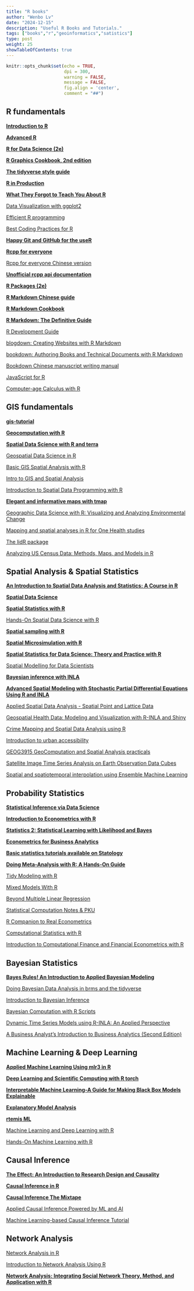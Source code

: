 ```yaml
---
title: "R books"
author: "Wenbo Lv"
date: "2024-12-15"
description: "Useful R Books and Tutorials."
tags: ["books","r","geoinformatics","satistics"]
type: post
weight: 25
showTableOfContents: true
---
```


```r
knitr::opts_chunk$set(echo = TRUE,
                      dpi = 300,
                      warning = FALSE,
                      message = FALSE,
                      fig.align = 'center',
                      comment = "##")
```

## R fundamentals

[**Introduction to R**](https://rspatial.org/intr/)

[**Advanced R**](https://adv-r.hadley.nz/)

[**R for Data Science (2e)**](https://r4ds.hadley.nz/)

[**R Graphics Cookbook, 2nd edition**](https://r-graphics.org/)

[**The tidyverse style guide**](https://style.tidyverse.org/)

[**R in Production**](https://r-in-production.org/)

[**What They Forgot to Teach You About R**](https://rstats.wtf/)

[Data Visualization with ggplot2](https://viz-ggplot2.rsquaredacademy.com/)

[Efficient R programming](https://csgillespie.github.io/efficientR/index.html)

[Best Coding Practices for R](https://bookdown.org/content/d1e53ac9-28ce-472f-bc2c-f499f18264a3/)

[**Happy Git and GitHub for the useR**](https://happygitwithr.com/)

[**Rcpp for everyone**](https://teuder.github.io/rcpp4everyone_en/)

[Rcpp for everyone Chinese version](https://jywang2016.github.io/rcpp4everyone_cn/)

[**Unofficial rcpp api documentation**](https://thecoatlessprofessor.com/programming/cpp/unofficial-rcpp-api-documentation/)

[**R Packages (2e)**](https://r-pkgs.org/)

[**R Markdown Chinese guide**](https://cosname.github.io/rmarkdown-guide/)

[**R Markdown Cookbook**](https://bookdown.org/yihui/rmarkdown-cookbook/)

[**R Markdown: The Definitive Guide**](https://bookdown.org/yihui/rmarkdown/)

[R Development Guide](https://contributor.r-project.org/rdevguide/introduction.html)

[blogdown: Creating Websites with R Markdown](https://bookdown.org/yihui/blogdown)

[bookdown: Authoring Books and Technical Documents with R Markdown](https://bookdown.org/yihui/bookdown/)

[Bookdown Chinese manuscript writing manual](https://tangyc8866.github.io/bookdown_tutorial/index.html)

[JavaScript for R](https://book.javascript-for-r.com/)

[Computer-age Calculus with R](https://dtkaplan.github.io/RforCalculus/preface.html)



## GIS fundamentals

[**gis-tutorial**](https://www.osgeo.cn/gis-tutorial/index.html)

[**Geocomputation with R**](https://r.geocompx.org/)

[**Spatial Data Science with R and terra**](https://rspatial.org/)

[Geospatial Data Science in R](https://zia207.github.io/geospatial-r-github.io/index.html)

[Basic GIS Spatial Analysis with R ](https://chiajung-yeh.github.io/Spatial-Analysis/index.html)

[Intro to GIS and Spatial Analysis](https://mgimond.github.io/Spatial/index.html)

[Introduction to Spatial Data Programming with R](https://geobgu.xyz/r-2023/)

[**Elegant and informative maps with tmap**](https://r-tmap.github.io/tmap-book/index.html)

[Geographic Data Science with R: Visualizing and Analyzing Environmental Change](https://bookdown.org/mcwimberly/gdswr-book/)

[Mapping and spatial analyses in R for One Health studies](http://rspatial4onehealth.geohealthresearch.org/)

[The lidR package](https://r-lidar.github.io/lidRbook/)

[Analyzing US Census Data: Methods, Maps, and Models in R](https://walker-data.com/census-r/)



## Spatial Analysis & Spatial Statistics

[**An Introduction to Spatial Data Analysis and Statistics: A Course in R**](https://paezha.github.io/spatial-analysis-r/)

[**Spatial Data Science**](https://r-spatial.org/book/)

[**Spatial Statistics with R**](https://edzer.github.io/sswr/)

[Hands-On Spatial Data Science with R](https://spatialanalysis.github.io/handsonspatialdata/index.html)

[**Spatial sampling with R**](https://dickbrus.github.io/SpatialSamplingwithR/)

[**Spatial Microsimulation with R**](https://spatial-microsim-book.robinlovelace.net/)

[**Spatial Statistics for Data Science: Theory and Practice with R**](https://www.paulamoraga.com/book-spatial/index.html)

[Spatial Modelling for Data Scientists](https://gdsl-ul.github.io/san/)

[**Bayesian inference with INLA**](https://becarioprecario.bitbucket.io/inla-gitbook/)

[**Advanced Spatial Modeling with Stochastic Partial Differential Equations Using R and INLA** ](https://becarioprecario.bitbucket.io/spde-gitbook/)

[Applied Spatial Data Analysis - Spatial Point and Lattice Data](https://sebnemer.github.io/english/courses/asda2020/)

[Geospatial Health Data: Modeling and Visualization with R-INLA and Shiny](https://www.paulamoraga.com/book-geospatial/)

[Crime Mapping and Spatial Data Analysis using R](https://maczokni.github.io/crime_mapping/)

[Introduction to urban accessibility](https://ipeagit.github.io/intro_access_book/)

[GEOG3915 GeoComputation and Spatial Analysis practicals](https://bookdown.org/lexcomber/GEOG3195/)

[Satellite Image Time Series Analysis on Earth Observation Data Cubes](https://e-sensing.github.io/sitsbook/index.html)

[Spatial and spatiotemporal interpolation using Ensemble Machine Learning](https://opengeohub.github.io/spatial-prediction-eml/)



## Probability Statistics

[**Statistical Inference via Data Science**](https://moderndive.com/index.html)

[**Introduction to Econometrics with R**](https://www.econometrics-with-r.org/)

[**Statistics 2: Statistical Learning with Likelihood and Bayes**](https://strimmerlab.github.io/publications/lecture-notes/MATH27720-stats2/index.html)

[**Econometrics for Business Analytics**](https://bookdown.org/cuborican/RE_STAT/)

[**Basic statistics tutorials available on Statology**](https://www.statology.org/tutorials/)

[**Doing Meta-Analysis with R: A Hands-On Guide**](https://bookdown.org/MathiasHarrer/Doing_Meta_Analysis_in_R/)

[Tidy Modeling with R](https://www.tmwr.org/)

[Mixed Models With R](https://m-clark.github.io/mixed-models-with-R/introduction.html)

[Beyond Multiple Linear Regression](https://bookdown.org/roback/bookdown-BeyondMLR/)

[Statistical Computation Notes & PKU](https://www.math.pku.edu.cn/teachers/lidf/docs/statcomp/html/_statcompbook/index.html) 

[R Companion to Real Econometrics](https://bookdown.org/carillitony/bailey/)

[Computational Statistics with R](https://cswr.nrhstat.org/)

[Introduction to Computational Finance and Financial Econometrics with R](https://bookdown.org/compfinezbook/introcompfinr/)



## Bayesian Statistics

[**Bayes Rules! An Introduction to Applied Bayesian Modeling**](https://www.bayesrulesbook.com/foreword)

[Doing Bayesian Data Analysis in brms and the tidyverse](https://bookdown.org/content/3686/)

[Introduction to Bayesian Inference](https://bayesball.github.io/BAYES_NOTES/)

[Bayesian Computation with R Scripts](https://bayesball.github.io/bcwr/examples/index.html)

[Dynamic Time Series Models using R-INLA: An Applied Perspective](https://ramanbala.github.io/dynamic-time-series-models-R-INLA/)

[A Business Analyst’s Introduction to Business Analytics (Second Edition)](https://www.causact.com/)



## Machine Learning & Deep Learning

[**Applied Machine Learning Using mlr3 in R**](https://mlr3book.mlr-org.com/)

[**Deep Learning and Scientific Computing with R torch**](https://skeydan.github.io/Deep-Learning-and-Scientific-Computing-with-R-torch/)

[**Interpretable Machine Learning-A Guide for Making Black Box Models Explainable**](https://christophm.github.io/interpretable-ml-book/index.html)

[**Explanatory Model Analysis**](https://ema.drwhy.ai/preface.html)

[**rtemis ML**](https://rtemis.lambdamd.org/)

[Machine Learning and Deep Learning with R](https://theoreticalecology.github.io/machinelearning/A1-GettingStarted.html)

[Hands-On Machine Learning with R](https://bradleyboehmke.github.io/HOML/)



## Causal Inference

[**The Effect: An Introduction to Research Design and Causality**](https://theeffectbook.net/)

[**Causal Inference in R**](https://www.r-causal.org/)

[**Causal Inference The Mixtape**](https://mixtape.scunning.com/)

[Applied Causal Inference Powered by ML and AI](https://www.causalml-book.org/assets/chapters/CausalML_book.pdf)

[Machine Learning-based Causal Inference Tutorial](https://bookdown.org/stanfordgsbsilab/ml-ci-tutorial/)



## Network Analysis

[Network Analysis in R](https://robwiederstein.github.io/network_analysis/index.html)

[Introduction to Network Analysis Using R](https://yunranchen.github.io/intro-net-r/)

[**Network Analysis: Integrating Social Network Theory, Method, and Application with R**](https://inarwhal.github.io/NetworkAnalysisR-book/)


